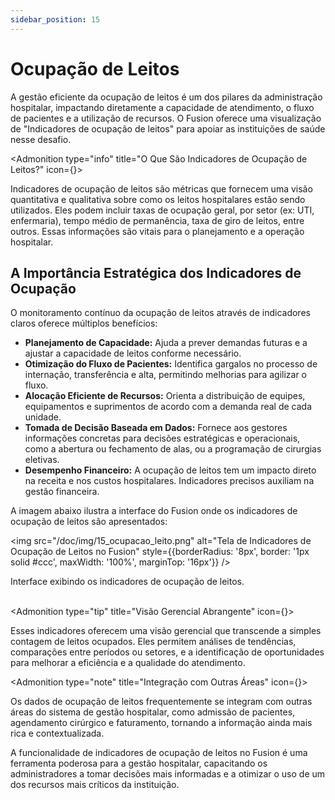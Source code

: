```yaml
---
sidebar_position: 15
---
```



# Ocupação de Leitos

A gestão eficiente da ocupação de leitos é um dos pilares da administração hospitalar, impactando diretamente a capacidade de atendimento, o fluxo de pacientes e a utilização de recursos. O Fusion oferece uma visualização de "Indicadores de ocupação de leitos" para apoiar as instituições de saúde nesse desafio.

<Admonition type="info" title="O Que São Indicadores de Ocupação de Leitos?" icon={<BedDouble />}>
  <p>
    Indicadores de ocupação de leitos são métricas que fornecem uma visão quantitativa e qualitativa sobre como os leitos hospitalares estão sendo utilizados. Eles podem incluir taxas de ocupação geral, por setor (ex: UTI, enfermaria), tempo médio de permanência, taxa de giro de leitos, entre outros. Essas informações são vitais para o planejamento e a operação hospitalar.
  </p>
</Admonition>

## A Importância Estratégica dos Indicadores de Ocupação

O monitoramento contínuo da ocupação de leitos através de indicadores claros oferece múltiplos benefícios:

* **Planejamento de Capacidade:** Ajuda a prever demandas futuras e a ajustar a capacidade de leitos conforme necessário.
* **Otimização do Fluxo de Pacientes:** Identifica gargalos no processo de internação, transferência e alta, permitindo melhorias para agilizar o fluxo.
* **Alocação Eficiente de Recursos:** Orienta a distribuição de equipes, equipamentos e suprimentos de acordo com a demanda real de cada unidade.
* **Tomada de Decisão Baseada em Dados:** Fornece aos gestores informações concretas para decisões estratégicas e operacionais, como a abertura ou fechamento de alas, ou a programação de cirurgias eletivas.
* **Desempenho Financeiro:** A ocupação de leitos tem um impacto direto na receita e nos custos hospitalares. Indicadores precisos auxiliam na gestão financeira.

A imagem abaixo ilustra a interface do Fusion onde os indicadores de ocupação de leitos são apresentados:

<img src="/doc/img/15_ocupacao_leito.png" alt="Tela de Indicadores de Ocupação de Leitos no Fusion" style={{borderRadius: '8px', border: '1px solid #ccc', maxWidth: '100%', marginTop: '16px'}} />
<figcaption style={{textAlign: 'center', fontSize: '0.9em', color: '#666', marginTop: '4px'}}>Interface exibindo os indicadores de ocupação de leitos.</figcaption>

<br/>

<Admonition type="tip" title="Visão Gerencial Abrangente" icon={<AreaChart />}>
  <p>
    Esses indicadores oferecem uma visão gerencial que transcende a simples contagem de leitos ocupados. Eles permitem análises de tendências, comparações entre períodos ou setores, e a identificação de oportunidades para melhorar a eficiência e a qualidade do atendimento.
  </p>
</Admonition>

<Admonition type="note" title="Integração com Outras Áreas" icon={<Hospital />}>
  <p>
    Os dados de ocupação de leitos frequentemente se integram com outras áreas do sistema de gestão hospitalar, como admissão de pacientes, agendamento cirúrgico e faturamento, tornando a informação ainda mais rica e contextualizada.
  </p>
</Admonition>

A funcionalidade de indicadores de ocupação de leitos no Fusion é uma ferramenta poderosa para a gestão hospitalar, capacitando os administradores a tomar decisões mais informadas e a otimizar o uso de um dos recursos mais críticos da instituição.